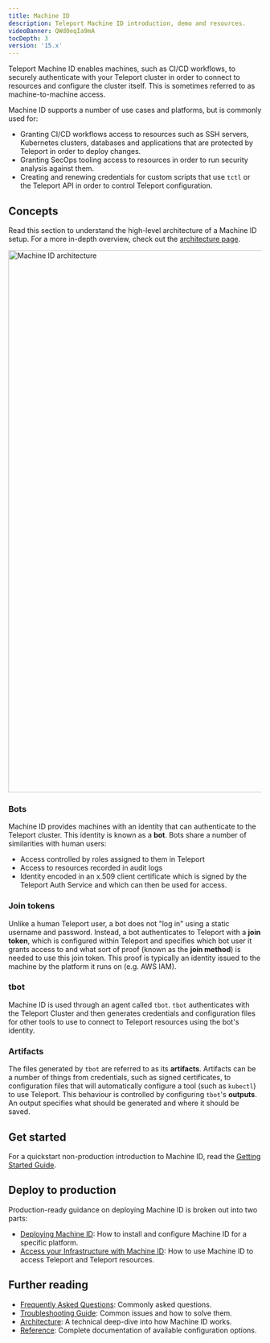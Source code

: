 ```yaml
---
title: Machine ID
description: Teleport Machine ID introduction, demo and resources.
videoBanner: QWd0eqIa9mA
tocDepth: 3
version: '15.x'
---
```


Teleport Machine ID enables machines, such as CI/CD workflows, to securely
authenticate with your Teleport cluster in order to connect to resources and
configure the cluster itself. This is sometimes referred to as
machine-to-machine access.

Machine ID supports a number of use cases and platforms, but is commonly used
for:

- Granting CI/CD workflows access to resources such as SSH servers,
  Kubernetes clusters, databases and applications that are protected by Teleport
  in order to deploy changes.
- Granting SecOps tooling access to resources in order to run security analysis
  against them.
- Creating and renewing credentials for custom scripts that use `tctl` or
  the Teleport API in order to control Teleport configuration.

## Concepts

Read this section to understand the high-level architecture of a Machine ID
setup. For a more in-depth overview, check out the [architecture
page](/docs/machine-id/architecture).

<img src="/assets/architecture-diagram-882b017810.png" alt="Machine ID architecture" width="2931" height="1076" />

### Bots

Machine ID provides machines with an identity that can authenticate to the
Teleport cluster. This identity is known as a **bot**. Bots share a number of
similarities with human users:

- Access controlled by roles assigned to them in Teleport
- Access to resources recorded in audit logs
- Identity encoded in an x.509 client certificate which is signed by the
  Teleport Auth Service and which can then be used for access.

### Join tokens

Unlike a human Teleport user, a bot does not "log in" using a static username
and password. Instead, a bot authenticates to Teleport with a **join token**,
which is configured within Teleport and specifies which bot user it grants
access to and what sort of proof (known as the **join method**) is needed to use
this join token. This proof is typically an identity issued to the machine by
the platform it runs on (e.g. AWS IAM).

### tbot

Machine ID is used through an agent called `tbot`. `tbot` authenticates with the
Teleport Cluster and then generates credentials and configuration files for
other tools to use to connect to Teleport resources using the bot's identity.

### Artifacts

The files generated by `tbot` are referred to as its **artifacts**. Artifacts
can be a number of things from credentials, such as signed certificates, to
configuration files that will automatically configure a tool (such as `kubectl`)
to use Teleport. This behaviour is controlled by configuring `tbot`'s
**outputs**. An output specifies what should be generated and where it should be
saved.

## Get started

For a quickstart non-production introduction to Machine ID, read the
[Getting Started Guide](/docs/machine-id/getting-started).

## Deploy to production

Production-ready guidance on deploying Machine ID is broken out into two parts:

- [Deploying Machine ID](/docs/machine-id/deployment): How to install and configure
  Machine ID for a specific platform.
- [Access your Infrastructure with Machine ID](/docs/machine-id/access-guides): How to use Machine ID to access
  Teleport and Teleport resources.

## Further reading

- [Frequently Asked Questions](/docs/machine-id/faq): Commonly asked questions.
- [Troubleshooting Guide](/docs/machine-id/troubleshooting): Common issues and how to solve
  them.
- [Architecture](/docs/machine-id/architecture): A technical deep-dive into how Machine ID
  works.
- [Reference](/docs/machine-id/reference): Complete documentation of available
  configuration options.
